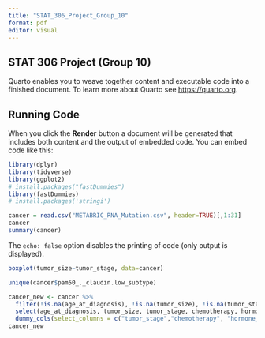```yaml
---
title: "STAT_306_Project_Group_10"
format: pdf
editor: visual
---
```


## STAT 306 Project (Group 10)

Quarto enables you to weave together content and executable code into a finished document. To learn more about Quarto see <https://quarto.org>.

## Running Code

When you click the **Render** button a document will be generated that includes both content and the output of embedded code. You can embed code like this:

```r
library(dplyr)
library(tidyverse)
library(ggplot2)
# install.packages("fastDummies")
library(fastDummies)
# install.packages('stringi')
```

```r
cancer = read.csv("METABRIC_RNA_Mutation.csv", header=TRUE)[,1:31]
cancer
summary(cancer)
```

The `echo: false` option disables the printing of code (only output is displayed).

```r
boxplot(tumor_size~tumor_stage, data=cancer)
```

```r
unique(cancer$pam50_._claudin.low_subtype)
```

```r
cancer_new <- cancer %>% 
  filter(!is.na(age_at_diagnosis), !is.na(tumor_size), !is.na(tumor_stage), !is.na(chemotherapy), !is.na(hormone_therapy), !is.na(radio_therapy), !is.na(overall_survival_months)) %>% 
  select(age_at_diagnosis, tumor_size, tumor_stage, chemotherapy, hormone_therapy, radio_therapy, overall_survival_months) %>% 
  dummy_cols(select_columns = c("tumor_stage","chemotherapy", "hormone_therapy", "radio_therapy"), remove_selected_columns = TRUE, remove_first_dummy  = TRUE)
cancer_new
```
